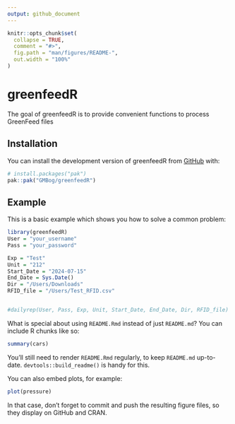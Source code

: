 ```yaml
---
output: github_document
---
```


<!-- README.md is generated from README.Rmd. Please edit that file -->

```r
knitr::opts_chunk$set(
  collapse = TRUE,
  comment = "#>",
  fig.path = "man/figures/README-",
  out.width = "100%"
)
```

# greenfeedR

<!-- badges: start -->
<!-- badges: end -->

The goal of greenfeedR is to provide convenient functions to process GreenFeed files

## Installation

You can install the development version of greenfeedR from [GitHub](https://github.com/GMBog/greenfeedR) with:

``` r
# install.packages("pak")
pak::pak("GMBog/greenfeedR")
```

## Example

This is a basic example which shows you how to solve a common problem:

```r
library(greenfeedR)
User = "your_username"
Pass = "your_password"

Exp = "Test"
Unit = "212"
Start_Date = "2024-07-15"
End_Date = Sys.Date()
Dir = "/Users/Downloads"
RFID_file = "/Users/Test_RFID.csv"


#dailyrep(User, Pass, Exp, Unit, Start_Date, End_Date, Dir, RFID_file)

```

What is special about using `README.Rmd` instead of just `README.md`? You can include R chunks like so:

```r
summary(cars)
```

You'll still need to render `README.Rmd` regularly, to keep `README.md` up-to-date. `devtools::build_readme()` is handy for this.

You can also embed plots, for example:

```r
plot(pressure)
```

In that case, don't forget to commit and push the resulting figure files, so they display on GitHub and CRAN.

